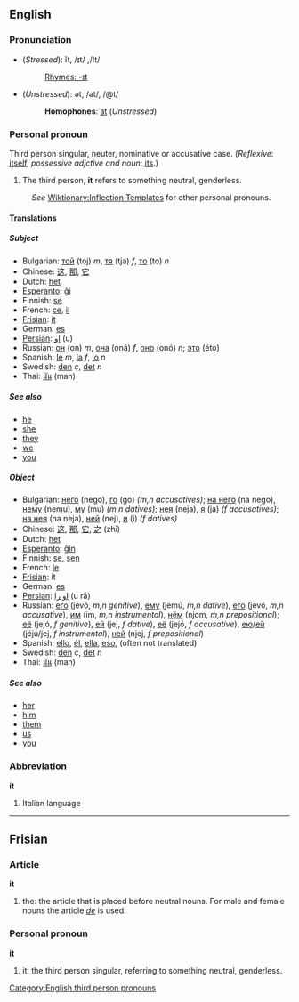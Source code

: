 ==English==
===Pronunciation===
*(''Stressed''): ĭt, /ɪt/ ,/It/
*:[[Rhymes:English:-ɪt|Rhymes: -ɪt]]
*(''Unstressed''): ət, /ət/, /@t/
*:'''Homophones''': [[at]] (''Unstressed'')

===Personal pronoun===
Third person singular, neuter, nominative or accusative case.
(''Reflexive'': [[itself]], ''possessive adjctive and noun'': [[its]].)

# The third person, '''it''' refers to something neutral, genderless.

:''See'' [[Wiktionary:Inflection Templates]] for other personal pronouns.

====Translations====
=====Subject=====
*Bulgarian: [[той]] (toj) ''m'', [[тя]] (tja) ''f'', [[то]] (to) ''n''
*Chinese: [[这]], [[那]], [[它]]
*Dutch: [[het]]
*[[Esperanto]]: [[ĝi]]
*Finnish: [[se]]
*French: [[ce]], [[il]]
*[[Frisian]]: [[it#Frisian|it]]
*German: [[es]]
*[[Persian]]: [[او]] (u)
*Russian: [[он]] (on) ''m'', [[она]] (oná) ''f'', [[оно]] (onó) ''n''; [[это]] (éto)
*Spanish: [[le]] ''m'', [[la]] ''f'', [[lo]] ''n''
*Swedish: [[den]] ''c'', [[det]] ''n''
*Thai: [[มัน]] (man)

=====See also=====
*[[he]]
*[[she]]
*[[they]]
*[[we]]
*[[you]]

=====Object=====
*Bulgarian: [[него]] (nego), [[го]] (go) ''(m,n accusatives)''; [[на него]] (na nego), [[нему]] (nemu), [[му]] (mu) ''(m,n datives)''; [[нея]] (neja), [[я]] (ja) ''(f accusatives)''; [[на нея]] (na neja), [[ней]] (nej), [[ѝ]] (i) ''(f datives)''
*Chinese: [[这]], [[那]], [[它]], [[之]] (zhī)
*Dutch: [[het]]
*[[Esperanto]]: [[ĝin]]
*Finnish: [[se]], [[sen]]
*French: [[le]]
*[[Frisian]]: it
*German: [[es]]
*[[Persian]]: [[او را]] (u rā)
*Russian: [[его]] (jevó, ''m,n genitive''), [[ему]] (jemú, ''m,n dative''), [[его]] (jevó, ''m,n accusative''), [[им]] (im, ''m,n instrumental''), [[нём]] (njom, ''m,n prepositional''); [[её]] (jejó, ''f genitive''), [[ей]] (jej, ''f dative''), [[её]] (jejó, ''f accusative''), [[ею]]/[[ей]] (jéju/jej, ''f instrumental''), [[ней]] (njej, ''f prepositional'') 
*Spanish: [[ello]], [[él]], [[ella]], [[eso]], (often not translated)
*Swedish: [[den]] ''c'', [[det]] ''n''
*Thai: [[มัน]] (man)

=====See also=====
*[[her]]
*[[him]]
*[[them]]
*[[us]]
*[[you]]

===Abbreviation===
'''it'''

# Italian language

----

== Frisian ==
=== Article ===
'''it'''

# the: the article that is placed before neutral nouns. For male and female nouns the article ''[[de]]'' is used.

=== Personal pronoun ===
'''it'''

# it: the third person singular, referring to something neutral, genderless.

[[Category:English third person pronouns]]